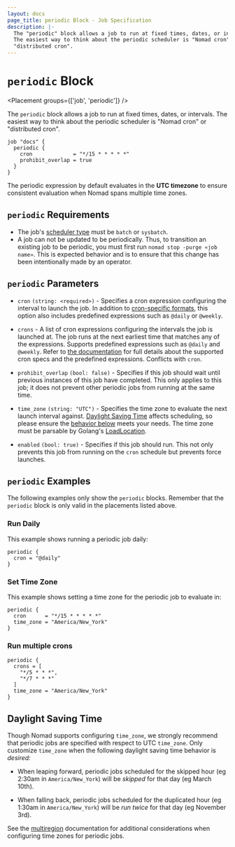 ```yaml
---
layout: docs
page_title: periodic Block - Job Specification
description: |-
  The "periodic" block allows a job to run at fixed times, dates, or intervals.
  The easiest way to think about the periodic scheduler is "Nomad cron" or
  "distributed cron".
---
```


# `periodic` Block

<Placement groups={['job', 'periodic']} />

The `periodic` block allows a job to run at fixed times, dates, or intervals.
The easiest way to think about the periodic scheduler is "Nomad cron" or
"distributed cron".

```hcl
job "docs" {
  periodic {
    cron             = "*/15 * * * * *"
    prohibit_overlap = true
  }
}
```

The periodic expression by default evaluates in the **UTC timezone** to ensure
consistent evaluation when Nomad spans multiple time zones.

## `periodic` Requirements

- The job's [scheduler type][batch-type] must be `batch` or `sysbatch`.
- A job can not be updated to be periodically. Thus, to transition an existing job to be periodic, you must first run `nomad stop -purge «job name»`. This is expected behavior and is to ensure that this change has been intentionally made by an operator.

## `periodic` Parameters

- `cron` `(string: <required>)` - Specifies a cron expression configuring the
  interval to launch the job. In addition to [cron-specific formats][cron], this
  option also includes predefined expressions such as `@daily` or `@weekly`.

- `crons` - A list of cron expressions configuring the intervals the job is
  launched at. The job runs at the next earliest time that matches any of the
  expressions. Supports predefined expressions such as `@daily` and
  `@weekly`. Refer to [the
  documentation](https://github.com/hashicorp/cronexpr#implementation) for full
  details about the supported cron specs and the predefined expressions.
  Conflicts with `cron`.

- `prohibit_overlap` `(bool: false)` - Specifies if this job should wait until
  previous instances of this job have completed. This only applies to this job;
  it does not prevent other periodic jobs from running at the same time.

- `time_zone` `(string: "UTC")` - Specifies the time zone to evaluate the next
  launch interval against. [Daylight Saving Time][dst] affects scheduling, so
  please ensure the [behavior below][dst] meets your needs. The time zone must
  be parsable by Golang's
  [LoadLocation](https://golang.org/pkg/time/#LoadLocation).

- `enabled` `(bool: true)` - Specifies if this job should run. This not only
  prevents this job from running on the `cron` schedule but prevents force
  launches.

## `periodic` Examples

The following examples only show the `periodic` blocks. Remember that the
`periodic` block is only valid in the placements listed above.

### Run Daily

This example shows running a periodic job daily:

```hcl
periodic {
  cron = "@daily"
}
```

### Set Time Zone

This example shows setting a time zone for the periodic job to evaluate in:

```hcl
periodic {
  cron      = "*/15 * * * * *"
  time_zone = "America/New_York"
}
```

### Run multiple crons

```hcl
periodic {
  crons = [
    "*/5 * * *",
    "*/7 * * *"
  ]
  time_zone = "America/New_York"
}
```

## Daylight Saving Time

Though Nomad supports configuring `time_zone`, we strongly recommend that periodic
jobs are specified with respect to UTC `time_zone`. Only customize `time_zone`
when the following daylight saving time behavior is _desired:_

- When leaping forward, periodic jobs scheduled for the skipped hour (eg 2:30am
  in `America/New_York`) will be _skipped_ for that day (eg March 10th).

- When falling back, periodic jobs scheduled for the duplicated hour (eg 1:30am
  in `America/New_York`) will be _run twice_ for that day (eg November 3rd).

See the [multiregion] documentation for additional considerations when
configuring time zones for periodic jobs.

[batch-type]: /nomad/docs/job-specification/job#type 'Batch scheduler type'
[cron]: https://github.com/hashicorp/cronexpr#implementation 'List of cron expressions'
[dst]: #daylight-saving-time
[multiregion]: /nomad/docs/job-specification/multiregion#periodic-time-zones
